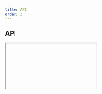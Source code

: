 ```yaml
---
title: API
order: 3
---
```



## API

<Iframe url="/apis/eu/FileUpload.html" />

## Setup

There are 2 ways to initialise the component.

### Automatic

Add `data-ecl-auto-init="FileUpload"` attribute to component's input markup:

```html
<input
  type="file"
  class="ecl-file-upload"
  data-ecl-file-upload-input
  data-ecl-auto-init="FileUpload"
/>
```

Use the `ECL` library's `autoInit()` (`ECL.autoInit()`) when your page is ready or other custom event you want to hook onto.

### Manual

Get target element, create an instance and invoke `init()`.

Given you have 1 element with an attribute `data-ecl-file-upload-input` on the page:

```js
var elt = document.querySelector('[data-ecl-file-upload-input]');
var FileUpload = new ECL.FileUpload(elt);
FileUpload.init();
```

